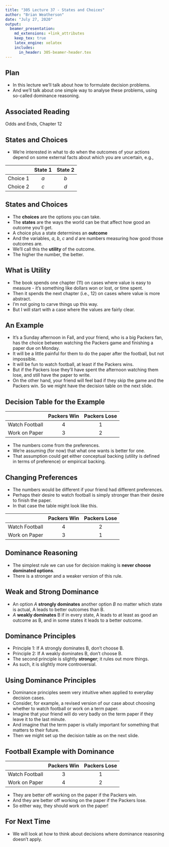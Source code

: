 ```yaml
---
title: "305 Lecture 37 - States and Choices"
author: "Brian Weatherson"
date: "July 27, 2020"
output: 
  beamer_presentation:
    md_extensions: +link_attributes
    keep_tex: true
    latex_engine: xelatex
    includes:
      in_header: 305-beamer-header.tex
---
```


## Plan

- In this lecture we'll talk about how to formulate decision problems.
- And we'll talk about one simple way to analyse these problems, using so-called dominance reasoning.

## Associated Reading

Odds and Ends, Chapter 12

## States and Choices

- We're interested in what to do when the outcomes of your actions depend on some external facts about which you are uncertain, e.g., 

|          | State 1 | State 2 |
|---------:|:-------:|:-------:|
| Choice 1 | $a$     | $b$     |
| Choice 2 | $c$     | $d$     |

## States and Choices

- The **choices** are the options you can take. 
- The **states** are the ways the world can be that affect how good an outcome you'll get. 
- A choice plus a state determines an **outcome**
- And the variables, $a$, $b$, $c$ and $d$ are numbers measuring how good those outcomes are. 
- We'll call this the **utility** of the outcome.
- The higher the number, the better.

## What is Utility

- The book spends one chapter (11) on cases where value is easy to measure - it's something like dollars won or lost, or time spent.
- Then it spends the next chapter (i.e., 12) on cases where value is more abstract.
- I'm not going to carve things up this way.
- But I will start with a case where the values are fairly clear.

## An Example

- It's a Sunday afternoon in Fall, and your friend, who is a big Packers fan, has the choice between watching the Packers game and finishing a paper due on Monday. 
- It will be a little painful for them to do the paper after the football, but not impossible. 
- It will be fun to watch football, at least if the Packers wins.
- But if the Packers lose they'll have spent the afternoon watching them lose, and still have the paper to write. 
- On the other hand, your friend will feel bad if they skip the game and the Packers win. So we might have the decision table on the next slide.

## Decision Table for the Example

|                | Packers Win | Packers Lose |
|---------------:|:-----------:|:------------:|
| Watch Football |      4      |      1       |
| Work on Paper  |      3      |      2       |

- The numbers come from the preferences.
- We're assuming (for now) that what one wants is better for one.
- That assumption could get either conceptual backing (utility is defined in terms of preference) or empirical backing.

## Changing Preferences

- The numbers would be different if your friend had different preferences. 
- Perhaps their desire to watch football is simply stronger than their desire to finish the paper.
- In that case the table might look like this.

|                | Packers Win | Packers Lose |
|---------------:|:-----------:|:------------:|
| Watch Football |      4      |      2       |
| Work on Paper  |      3      |      1       |


## Dominance Reasoning

- The simplest rule we can use for decision making is **never choose dominated options**. 
- There is a stronger and a weaker version of this rule.

## Weak and Strong Dominance

- An option $A$ **strongly dominates** another option $B$ no matter which state is actual, A leads to better outcomes than B.  \pause 
- $A$ **weakly dominates** B if in every state, A leads to at least as good an outcome as B, and in some states it leads to a better outcome.

## Dominance Principles

- Principle 1: If A strongly dominates B, don't choose B.
- Principle 2: If A weakly dominates B, don't choose B.
- The second principle is slightly **stronger**; it rules out more things.
- As such, it is slightly more controversial.

## Using Dominance Principles

- Dominance principles seem very intuitive when applied to everyday decision cases. 
- Consider, for example, a revised version of our case about choosing whether to watch football or work on a term paper. 
- Imagine that your friend will do very badly on the term paper if they leave it to the last minute. 
- And imagine that the term paper is vitally important for something that matters to their future. 
- Then we might set up the decision table as on the next slide.

## Football Example with Dominance

|                | Packers Win | Packers Lose |
|---------------:|:-----------:|:------------:|
| Watch Football |      3      |      1       |
| Work on Paper  |      4      |      2       |

- They are better off working on the paper if the Packers win.
- And they are better off working on the paper if the Packers lose.
- So either way, they should work on the paper!

## For Next Time

- We will look at how to think about decisions where dominance reasoning doesn't apply.